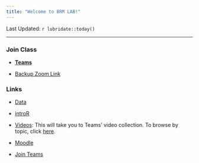 ```yaml
---
title: "Welcome to BRM LAB!"
---
```

Last Updated: `r lubridate::today()`

-------------------------------------------------

### Join Class

- [**Teams**](https://teams.microsoft.com/dl/launcher/launcher.html?url=%2F_%23%2Fl%2Fmeetup-join%2F19%3A74dc309fc8aa4e6cbd97f6fbd7ab8e0b%40thread.tacv2%2F1613646449626%3Fcontext%3D%257B%2522Tid%2522%253A%2522b3e38b18-ba39-42b1-ac1a-3725b548a1ba%2522%252C%2522Oid%2522%253A%2522e029f01e-2938-4362-afb4-79f8fd9d06e4%2522%257D%26anon%3Dtrue&type=meetup-join&deeplinkId=4b704bc3-c674-431a-b52c-31ffe6801f22&directDl=true&msLaunch=true&enableMobilePage=true&suppressPrompt=true)

- [Backup Zoom Link](https://videoconf-colibri.zoom.us/j/83732635452?pwd=UjJPRVZvNU02d1UzUTB4bTA3Vm0xUT09) 


### Links

- [Data](https://ucppt-my.sharepoint.com/:f:/g/personal/bhaswar_chakma_ucp_pt/EtziHFqAtc5BsmTvQ1nc9XIBP8d6H9_ns-vNPvMzCwjQ3g?e=C5Dwv4)

- [introR](https://af-ucp.courses/introR/)

- [Videos](https://teams.microsoft.com/_#/school/tab::5ec7f989-76d9-4c9b-b67c-e66a2b2ed5a0/General?threadId=19:74dc309fc8aa4e6cbd97f6fbd7ab8e0b@thread.tacv2&ctx=channel): This will take you to Teams' video collection. To browse by topic, click [here](https://brmlab2021.netlify.app/videos.html).



- [Moodle](https://moodle.lisboa.ucp.pt/login/index.php)

- [Join Teams](https://teams.microsoft.com/l/channel/19%3a74dc309fc8aa4e6cbd97f6fbd7ab8e0b%40thread.tacv2/General?groupId=3d9f17cf-cbb9-4156-aca7-da2eb5feaa16&tenantId=b3e38b18-ba39-42b1-ac1a-3725b548a1ba)





